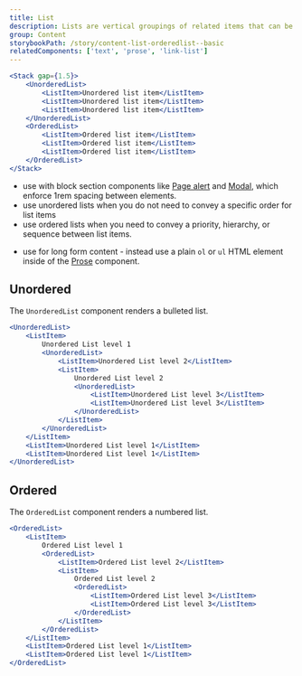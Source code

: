 ```yaml
---
title: List
description: Lists are vertical groupings of related items that can be displayed either in an unordered or ordered format.
group: Content
storybookPath: /story/content-list-orderedlist--basic
relatedComponents: ['text', 'prose', 'link-list']
---
```


```jsx live
<Stack gap={1.5}>
	<UnorderedList>
		<ListItem>Unordered list item</ListItem>
		<ListItem>Unordered list item</ListItem>
		<ListItem>Unordered list item</ListItem>
	</UnorderedList>
	<OrderedList>
		<ListItem>Ordered list item</ListItem>
		<ListItem>Ordered list item</ListItem>
		<ListItem>Ordered list item</ListItem>
	</OrderedList>
</Stack>
```

<DoHeading />

- use with block section components like [Page alert](/components/page-alert) and [Modal](/components/modal), which enforce 1rem spacing between elements.
- use unordered lists when you do not need to convey a specific order for list items
- use ordered lists when you need to convey a priority, hierarchy, or sequence between list items.

<DontHeading />

- use for long form content - instead use a plain `ol` or `ul` HTML element inside of the [Prose](/components/prose) component.

## Unordered

The `UnorderedList` component renders a bulleted list.

```jsx live
<UnorderedList>
	<ListItem>
		Unordered List level 1
		<UnorderedList>
			<ListItem>Unordered List level 2</ListItem>
			<ListItem>
				Unordered List level 2
				<UnorderedList>
					<ListItem>Unordered List level 3</ListItem>
					<ListItem>Unordered List level 3</ListItem>
				</UnorderedList>
			</ListItem>
		</UnorderedList>
	</ListItem>
	<ListItem>Unordered List level 1</ListItem>
	<ListItem>Unordered List level 1</ListItem>
</UnorderedList>
```

## Ordered

The `OrderedList` component renders a numbered list.

```jsx live
<OrderedList>
	<ListItem>
		Ordered List level 1
		<OrderedList>
			<ListItem>Ordered List level 2</ListItem>
			<ListItem>
				Ordered List level 2
				<OrderedList>
					<ListItem>Ordered List level 3</ListItem>
					<ListItem>Ordered List level 3</ListItem>
				</OrderedList>
			</ListItem>
		</OrderedList>
	</ListItem>
	<ListItem>Ordered List level 1</ListItem>
	<ListItem>Ordered List level 1</ListItem>
</OrderedList>
```
